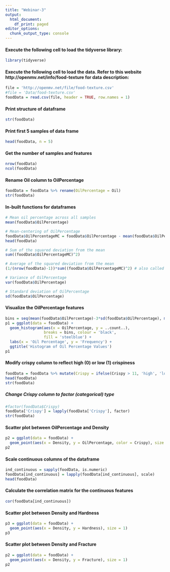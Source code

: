 ---
title: "Webinar-3"
output:
  html_document:
    df_print: paged
editor_options:
  chunk_output_type: console
---

#### Execute the following cell to load the tidyverse library:
```{r}
library(tidyverse)
```

#### Execute the following cell to load the data. Refer to this website http://openmv.net/info/food-texture for data description:
```{r}
file = 'http://openmv.net/file/food-texture.csv'
#file = 'Data/food-texture.csv'
foodData = read.csv(file, header = TRUE, row.names = 1)
```

#### Print structure of dataframe
```{r}
str(foodData)
```

#### Print first 5 samples of data frame
```{r}
head(foodData, n = 5)
```

#### Get the number of samples and features
```{r}
nrow(foodData)
ncol(foodData)
```

#### Rename Oil column to OilPercentage
```{r}
foodData = foodData %>% rename(OilPercentage = Oil)
str(foodData)
```

#### In-built functions for dataframes
```{r}
# Mean oil percentage across all samples
mean(foodData$OilPercentage)

# Mean-centering of OilPercentage
foodData$OilPercentageMC = foodData$OilPercentage - mean(foodData$OilPercentage)
head(foodData)

# Sum of the squared deviation from the mean
sum((foodData$OilPercentageMC)^2)

# Average of the squared deviation from the mean
(1/(nrow(foodData)-1))*sum((foodData$OilPercentageMC)^2) # also called the variance

# Variance of OilPercentage
var(foodData$OilPercentage)

# Standard deviation of OilPercentage
sd(foodData$OilPercentage)
```

#### Visualize the OilPercentage features
```{r}
bins = seq(mean(foodData$OilPercentage)-3*sd(foodData$OilPercentage), mean(foodData$OilPercentage)+3*sd(foodData$OilPercentage), by = 1.0)
p1 = ggplot(data = foodData) + 
  geom_histogram(aes(x = OilPercentage, y = ..count..),
                 breaks = bins, colour = 'black',
                 fill = 'steelblue') +
  labs(x = 'Oil Percentage', y = 'Frequency') +
  ggtitle('Histogram of Oil Percentage Values')
p1
```

#### Modify crispy column to reflect high (0) or low (1) crispiness
```{r}
foodData = foodData %>% mutate(Crispy = ifelse(Crispy > 11, 'high', 'low'))
head(foodData)
str(foodData)
```

##### Change Crispy column to factor (categorical) type
```{r}
#factor(foodData$Crispy)
foodData['Crispy'] = lapply(foodData['Crispy'], factor)
str(foodData)
```

#### Scatter plot between OilPercentage and Density
```{r}
p2 = ggplot(data = foodData) +
  geom_point(aes(x = Density, y = OilPercentage, color = Crispy), size = 1)
p2
```

#### Scale continuous columns of the dataframe
```{r}
ind_continuous = sapply(foodData, is.numeric)
foodData[ind_continuous] = lapply(foodData[ind_continuous], scale)
head(foodData)
```

#### Calculate the correlation matrix for the continuous features
```{r}
cor(foodData[ind_continuous])
```

#### Scatter plot between Density and Hardness
```{r}
p3 = ggplot(data = foodData) +
  geom_point(aes(x = Density, y = Hardness), size = 1)
p3
```

#### Scatter plot between Density and Fracture
```{r}
p2 = ggplot(data = foodData) +
  geom_point(aes(x = Density, y = Fracture), size = 1)
p2
```